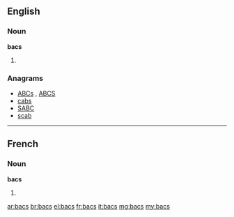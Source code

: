 {{also|BACS}}
==English==

===Noun===
'''bacs'''

# {{plural of|bac}}

===Anagrams===
* [[ABCs#English|ABCs]] , [[ABCS#English|ABCS]]
* [[cabs#English|cabs]]
* [[SABC#English|SABC]]
* [[scab#English|scab]]

----
==French==

===Noun===
'''bacs''' 

# {{plural of|bac|lang=fr}}

[[ar:bacs]]
[[br:bacs]]
[[el:bacs]]
[[fr:bacs]]
[[it:bacs]]
[[mg:bacs]]
[[my:bacs]]